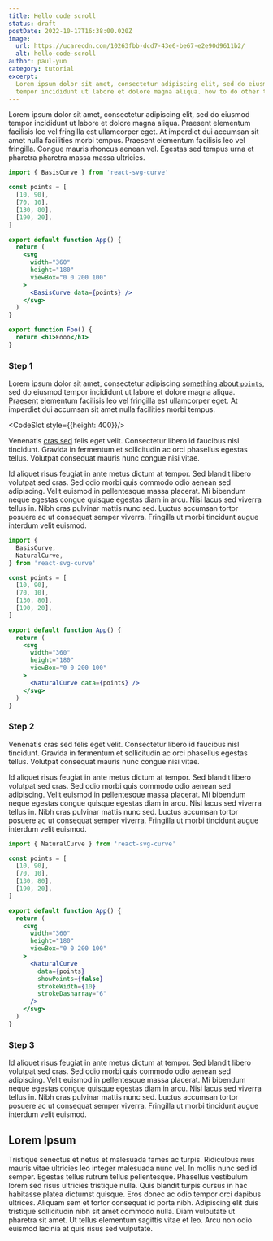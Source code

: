 ```yaml
---
title: Hello code scroll
status: draft
postDate: 2022-10-17T16:38:00.020Z
image:
  url: https://ucarecdn.com/10263fbb-dcd7-43e6-be67-e2e90d9611b2/
  alt: hello-code-scroll
author: paul-yun
category: tutorial
excerpt:
  Lorem ipsum dolor sit amet, consectetur adipiscing elit, sed do eiusmod
  tempor incididunt ut labore et dolore magna aliqua. how to do other things too.
---
```


Lorem ipsum dolor sit amet, consectetur adipiscing elit, sed do eiusmod tempor incididunt ut labore et dolore magna aliqua. Praesent elementum facilisis leo vel fringilla est ullamcorper eget. At imperdiet dui accumsan sit amet nulla facilities morbi tempus. Praesent elementum facilisis leo vel fringilla. Congue mauris rhoncus aenean vel. Egestas sed tempus urna et pharetra pharetra massa massa ultricies.

<CodeScroll preview>

<StepHead>

```jsx
import { BasisCurve } from 'react-svg-curve'

const points = [
  [10, 90],
  [70, 10],
  [130, 80],
  [190, 20],
]

export default function App() {
  return (
    <svg
      width="360"
      height="180"
      viewBox="0 0 200 100"
    >
      <BasisCurve data={points} />
    </svg>
  )
}
```

```jsx Foo.js
export function Foo() {
  return <h1>Fooo</h1>
}
```

</StepHead>

### Step 1

Lorem ipsum dolor sit amet, consectetur adipiscing [something about `points`](focus://3:8), sed do eiusmod tempor incididunt ut labore et dolore magna aliqua. [Praesent](focus://10[16:30]) elementum facilisis leo vel fringilla est ullamcorper eget. At imperdiet dui accumsan sit amet nulla facilities morbi tempus.

<CodeSlot style={{height: 400}}/>

Venenatis [cras sed](focus://Foo.js#1:3) felis eget velit. Consectetur libero id faucibus nisl tincidunt. Gravida in fermentum et sollicitudin ac orci phasellus egestas tellus. Volutpat consequat mauris nunc congue nisi vitae.

<PreviewSlot zoom={0.8} />

Id aliquet risus feugiat in ante metus dictum at tempor. Sed blandit libero volutpat sed cras. Sed odio morbi quis commodo odio aenean sed adipiscing. Velit euismod in pellentesque massa placerat. Mi bibendum neque egestas congue quisque egestas diam in arcu. Nisi lacus sed viverra tellus in. Nibh cras pulvinar mattis nunc sed. Luctus accumsan tortor posuere ac ut consequat semper viverra. Fringilla ut morbi tincidunt augue interdum velit euismod.

<StepHead>

```jsx focus=20
import {
  BasisCurve,
  NaturalCurve,
} from 'react-svg-curve'

const points = [
  [10, 90],
  [70, 10],
  [130, 80],
  [190, 20],
]

export default function App() {
  return (
    <svg
      width="360"
      height="180"
      viewBox="0 0 200 100"
    >
      <NaturalCurve data={points} />
    </svg>
  )
}
```

</StepHead>

### Step 2

Venenatis cras sed felis eget velit. Consectetur libero id faucibus nisl tincidunt. Gravida in fermentum et sollicitudin ac orci phasellus egestas tellus. Volutpat consequat mauris nunc congue nisi vitae.

Id aliquet risus feugiat in ante metus dictum at tempor. Sed blandit libero volutpat sed cras. Sed odio morbi quis commodo odio aenean sed adipiscing. Velit euismod in pellentesque massa placerat. Mi bibendum neque egestas congue quisque egestas diam in arcu. Nisi lacus sed viverra tellus in. Nibh cras pulvinar mattis nunc sed. Luctus accumsan tortor posuere ac ut consequat semper viverra. Fringilla ut morbi tincidunt augue interdum velit euismod.

<StepHead>

```jsx focus=17:22
import { NaturalCurve } from 'react-svg-curve'

const points = [
  [10, 90],
  [70, 10],
  [130, 80],
  [190, 20],
]

export default function App() {
  return (
    <svg
      width="360"
      height="180"
      viewBox="0 0 200 100"
    >
      <NaturalCurve
        data={points}
        showPoints={false}
        strokeWidth={10}
        strokeDasharray="6"
      />
    </svg>
  )
}
```

</StepHead>

### Step 3

Id aliquet risus feugiat in ante metus dictum at tempor. Sed blandit libero volutpat sed cras. Sed odio morbi quis commodo odio aenean sed adipiscing. Velit euismod in pellentesque massa placerat. Mi bibendum neque egestas congue quisque egestas diam in arcu. Nisi lacus sed viverra tellus in. Nibh cras pulvinar mattis nunc sed. Luctus accumsan tortor posuere ac ut consequat semper viverra. Fringilla ut morbi tincidunt augue interdum velit euismod.

</CodeScroll>

## Lorem Ipsum

Tristique senectus et netus et malesuada fames ac turpis. Ridiculous mus mauris vitae ultricies leo integer malesuada nunc vel. In mollis nunc sed id semper. Egestas tellus rutrum tellus pellentesque. Phasellus vestibulum lorem sed risus ultricies tristique nulla. Quis blandit turpis cursus in hac habitasse platea dictumst quisque. Eros donec ac odio tempor orci dapibus ultrices. Aliquam sem et tortor consequat id porta nibh. Adipiscing elit duis tristique sollicitudin nibh sit amet commodo nulla. Diam vulputate ut pharetra sit amet. Ut tellus elementum sagittis vitae et leo. Arcu non odio euismod lacinia at quis risus sed vulputate.

